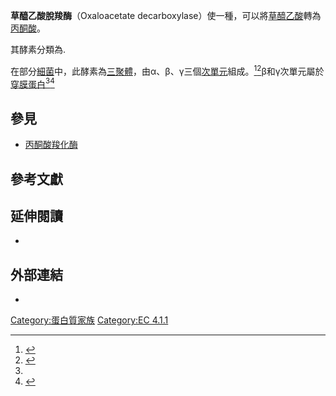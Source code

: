 {{enzyme
| Name = 草醯乙酸脫羧酶

| EC_number = 4.1.1.3
| CAS_number = 9024-98-0
| IUBMB_EC_number = 4/1/1/3
| GO_code = 0008948
| image = 
| width = 
| caption = 
}}
{{Infobox protein family
| Symbol = OADβ

| Name = Na+-transporting oxaloacetate decarboxylase beta subunit 
| image = 
| width = 
| caption = 
| Pfam = PF03977
| Pfam_clan = CL0064 
| InterPro = IPR005661
| SMART = 
| PROSITE = 
| MEROPS = 
| SCOP = 
| TCDB = 3.B.1
| OPM family = 
| OPM protein = 
| CAZy = 
| CDD = 
}}
{{Infobox protein family
| Symbol = OADγ

| Name = Oxaloacetate decarboxylase, gamma chain
| image = 
| width = 
| caption = 
| Pfam = PF04277
| Pfam_clan =  
| InterPro = IPR005899
| SMART = 
| PROSITE = 
| MEROPS = 
| SCOP = 
| TCDB = 3.B.1
| OPM family = 
| OPM protein = 
| CAZy = 
| CDD = 
}}
'''草醯乙酸脫羧酶'''（Oxaloacetate decarboxylase）使一種{{le|脫羧酶|carboxy-lyases}}，可以將[[草醯乙酸|草醯乙酸]]轉為[[丙酮酸|丙酮酸]]。

其酵素分類為{{EC number|4.1.1.3}}.

在部分[[細菌|細菌]]中，此酵素為[[三聚體|三聚體]]，由α、β、γ三個[[次單元|次單元]]組成。<ref name="pmid9428714">{{cite journal | author = Bott M, Pfister K, Burda P, Kalbermatter O, Woehlke G, Dimroth P | title = Methylmalonyl-CoA decarboxylase from Propionigenium modestum--cloning and sequencing of the structural genes and purification of the enzyme complex | journal = Eur. J. Biochem. | volume = 250 | issue = 2 | pages = 590–9 |date=December 1997 | pmid = 9428714 | doi = 10.1111/j.1432-1033.1997.0590a.x| url = }}</ref><ref name="pmid2549031">{{cite journal| author=Laussermair E, Schwarz E, Oesterhelt D, Reinke H, Beyreuther K, Dimroth P| title=The sodium ion translocating oxaloacetate decarboxylase of Klebsiella pneumoniae. Sequence of the integral membrane-bound subunits beta and gamma. | journal=J Biol Chem | year= 1989 | volume= 264 | issue= 25 | pages= 14710–5 | pmid=2549031 | doi= | pmc= | url= }} </ref>β和γ次單元屬於[[穿膜蛋白|穿膜蛋白]]<ref name="pmid2549031" /><ref name="pmid11802728">{{cite journal| author=Schmid M, Wild MR, Dahinden P, Dimroth P| title=Subunit gamma of the oxaloacetate decarboxylase Na(+) pump: interaction with other subunits/domains of the complex and binding site for the Zn(2+) metal ion. | journal=Biochemistry | year= 2002 | volume= 41 | issue= 4 | pages= 1285–92 | pmid=11802728 | doi= 10.1021/bi015764l| pmc= | url=http://www.ncbi.nlm.nih.gov/entrez/eutils/elink.fcgi?dbfrom=pubmed&tool=sumsearch.org/cite&retmode=ref&cmd=prlinks&id=11802728  }} </ref>

==參見==
* [[丙酮酸羧化酶|丙酮酸羧化酶]]

==參考文獻==
{{reflist}}

== 延伸閱讀 ==
* {{cite journal |author=Dahinden P, Auchli Y, Granjon T et al. |title=Oxaloacetate decarboxylase of Vibrio cholerae: purification, characterization, and expression of the genes in Escherichia coli |journal=Arch. Microbiol. |volume=183 |issue=2 |pages=121–9 |year=2005 |pmid=15647905 |doi=10.1007/s00203-004-0754-5}}

==外部連結==
* {{MeshName|oxaloacetate+decarboxylase}}

{{Carbon-carbon lyases}}
{{enzyme-stub}}
{{InterPro content|IPR005661}}

[[Category:蛋白質家族|Category:蛋白質家族]]
[[Category:EC_4.1.1|Category:EC 4.1.1]]